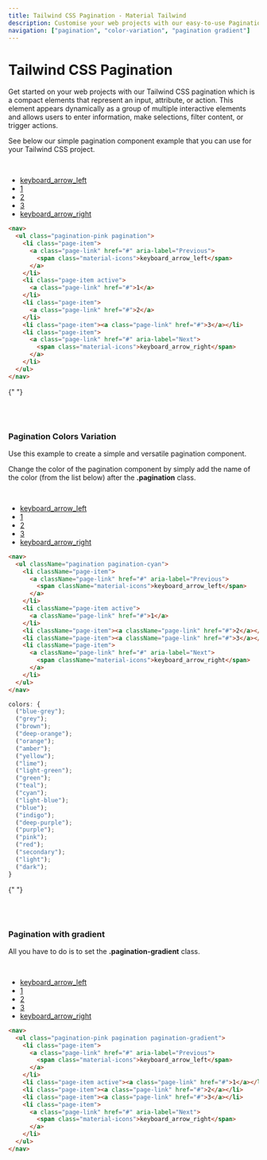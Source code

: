 ```yaml
---
title: Tailwind CSS Pagination - Material Tailwind
description: Customise your web projects with our easy-to-use Pagination component for Tailwind CSS using Material Design guidelines.
navigation: ["pagination", "color-variation", "pagination gradient"]
---
```


# Tailwind CSS Pagination

Get started on your web projects with our Tailwind CSS pagination which is a compact elements that represent an input, attribute, or action. This element appears dynamically as a group of multiple interactive elements and allows users to enter information, make selections, filter content, or trigger actions.

See below our simple pagination component example that you can use for your Tailwind CSS project.

<br />

<ComponentDemo id="pagination">
  <nav>
    <ul className="pagination pagination-pink">
      <li className="page-item">
        <a className="page-link" href="#" aria-label="Previous">
          <span className="material-icons">keyboard_arrow_left</span>
        </a>
      </li>
      <li className="page-item active">
        <a className="page-link" href="#">
          1
        </a>
      </li>
      <li className="page-item">
        <a className="page-link" href="#">
          2
        </a>
      </li>
      <li className="page-item">
        <a className="page-link" href="#">
          3
        </a>
      </li>
      <li className="page-item">
        <a className="page-link" href="#" aria-label="Next">
          <span className="material-icons">keyboard_arrow_right</span>
        </a>
      </li>
    </ul>
  </nav>
</ComponentDemo>

```html showLineNumbers
<nav>
  <ul class="pagination-pink pagination">
    <li class="page-item">
      <a class="page-link" href="#" aria-label="Previous">
        <span class="material-icons">keyboard_arrow_left</span>
      </a>
    </li>
    <li class="page-item active">
      <a class="page-link" href="#">1</a>
    </li>
    <li class="page-item">
      <a class="page-link" href="#">2</a>
    </li>
    <li class="page-item"><a class="page-link" href="#">3</a></li>
    <li class="page-item">
      <a class="page-link" href="#" aria-label="Next">
        <span class="material-icons">keyboard_arrow_right</span>
      </a>
    </li>
  </ul>
</nav>
```

{" "}

<br />
<br />

### Pagination Colors Variation

Use this example to create a simple and versatile pagination component.

Change the color of the pagination component by simply add the name of the color (from the list below) after the **.pagination** class.

<br />

<ComponentDemo id="color variation">
  <nav>
    <ul className="pagination pagination-cyan">
      <li className="page-item">
        <a className="page-link" href="#" aria-label="Previous">
          <span className="material-icons">keyboard_arrow_left</span>
        </a>
      </li>
      <li className="page-item active">
        <a className="page-link" href="#">
          1
        </a>
      </li>
      <li className="page-item">
        <a className="page-link" href="#">
          2
        </a>
      </li>
      <li className="page-item">
        <a className="page-link" href="#">
          3
        </a>
      </li>
      <li className="page-item">
        <a className="page-link" href="#" aria-label="Next">
          <span className="material-icons">keyboard_arrow_right</span>
        </a>
      </li>
    </ul>
  </nav>
</ComponentDemo>

```html showLineNumbers
<nav>
  <ul className="pagination pagination-cyan">
    <li className="page-item">
      <a className="page-link" href="#" aria-label="Previous">
        <span className="material-icons">keyboard_arrow_left</span>
      </a>
    </li>
    <li className="page-item active">
      <a className="page-link" href="#">1</a>
    </li>
    <li className="page-item"><a className="page-link" href="#">2</a></li>
    <li className="page-item"><a className="page-link" href="#">3</a></li>
    <li className="page-item">
      <a className="page-link" href="#" aria-label="Next">
        <span className="material-icons">keyboard_arrow_right</span>
      </a>
    </li>
  </ul>
</nav>
```

```js
colors: {
  ("blue-grey");
  ("grey");
  ("brown");
  ("deep-orange");
  ("orange");
  ("amber");
  ("yellow");
  ("lime");
  ("light-green");
  ("green");
  ("teal");
  ("cyan");
  ("light-blue");
  ("blue");
  ("indigo");
  ("deep-purple");
  ("purple");
  ("pink");
  ("red");
  ("secondary");
  ("light");
  ("dark");
}
```

{" "}

<br />
<br />

### Pagination with gradient

All you have to do is to set the **.pagination-gradient** class.

<br />

<ComponentDemo id="pagination gradient">
  <nav>
    <ul className="pagination-pink pagination pagination-gradient">
      <li className="page-item">
        <a className="page-link" href="#" aria-label="Previous">
          <span className="material-icons">keyboard_arrow_left</span>
        </a>
      </li>
      <li className="page-item active">
        <a className="page-link" href="#">
          1
        </a>
      </li>
      <li className="page-item">
        <a className="page-link" href="#">
          2
        </a>
      </li>
      <li className="page-item">
        <a className="page-link" href="#">
          3
        </a>
      </li>
      <li className="page-item">
        <a className="page-link" href="#" aria-label="Next">
          <span className="material-icons">keyboard_arrow_right</span>
        </a>
      </li>
    </ul>
  </nav>
</ComponentDemo>

```html showLineNumbers
<nav>
  <ul class="pagination-pink pagination pagination-gradient">
    <li class="page-item">
      <a class="page-link" href="#" aria-label="Previous">
        <span class="material-icons">keyboard_arrow_left</span>
      </a>
    </li>
    <li class="page-item active"><a class="page-link" href="#">1</a></li>
    <li class="page-item"><a class="page-link" href="#">2</a></li>
    <li class="page-item"><a class="page-link" href="#">3</a></li>
    <li class="page-item">
      <a class="page-link" href="#" aria-label="Next">
        <span class="material-icons">keyboard_arrow_right</span>
      </a>
    </li>
  </ul>
</nav>
```
